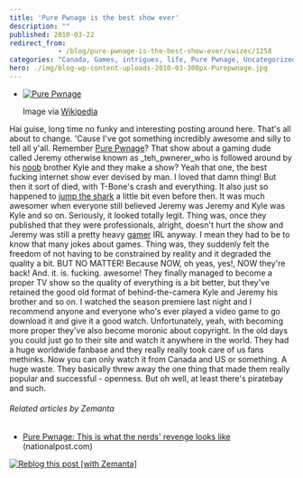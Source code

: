 ```yaml
---
title: 'Pure Pwnage is the best show ever'
description: ""
published: 2010-03-22
redirect_from: 
            - /blog/pure-pwnage-is-the-best-show-ever/swizec/1258
categories: "Canada, Games, intrigues, life, Pure Pwnage, Uncategorized"
hero: ./img/blog-wp-content-uploads-2010-03-300px-Purepwnage.jpg
---
```

- [![Pure Pwnage](./img/blog-wp-content-uploads-2010-03-300px-Purepwnage.jpg "Pure Pwnage")](http://en.wikipedia.org/wiki/Image:Purepwnage.jpg)

  Image via [Wikipedia](http://en.wikipedia.org/wiki/Image:Purepwnage.jpg)

Hai guise, long time no funky and interesting posting around here. That&#x27;s all about to change. &#x27;Cause I&#x27;ve got something incredibly awesome and silly to tell all y&#x27;all. Remember [Pure Pwnage](http://www.purepwnage.com "Pure Pwnage")? That show about a gaming dude called Jeremy otherwise known as _teh_pwnerer_who is followed around by his [noob](http://en.wikipedia.org/wiki/Newbie "Newbie") brother Kyle and they make a show? Yeah that one, the best fucking internet show ever devised by man. I loved that damn thing! But then it sort of died, with T-Bone&#x27;s crash and everything. It also just so happened to [jump the shark](http://en.wikipedia.org/wiki/Jumping_the_shark "Jumping the shark") a little bit even before then. It was much awesomer when everyone still believed Jeremy was Jeremy and Kyle was Kyle and so on. Seriously, it looked totally legit. Thing was, once they published that they were professionals, alright, doesn&#x27;t hurt the show and Jeremy was still a pretty heavy [gamer](http://en.wikipedia.org/wiki/Gamer "Gamer") IRL anyway. I mean they had to be to know that many jokes about games. Thing was, they suddenly felt the freedom of not having to be constrained by reality and it degraded the quality a bit. BUT NO MATTER! Because NOW, oh yeas, yes!, NOW they&#x27;re back! And. it. is. fucking. awesome! They finally managed to become a proper TV show so the quality of everything is a bit better, but they&#x27;ve retained the good old format of behind-the-camera Kyle and Jeremy his brother and so on. I watched the season premiere last night and I recommend anyone and everyone who&#x27;s ever played a video game to go download it and give it a good watch. Unfortunately, yeah, with becoming more proper they&#x27;ve also become moronic about copyright. In the old days you could just go to their site and watch it anywhere in the world. They had a huge worldwide fanbase and they really really took care of us fans methinks. Now you can only watch it from Canada and US or something. A huge waste. They basically threw away the one thing that made them really popular and successful - openness. But oh well, at least there&#x27;s piratebay and such.

###### Related articles by Zemanta

- [Pure Pwnage: This is what the nerds&#x27; revenge looks like](http://www.nationalpost.com/rss/story.html?id=2667931) (nationalpost.com)

[![Reblog this post \[with Zemanta\]](http://img.zemanta.com/reblog_e.png?x-id=d7ffe976-02e2-41e5-b2d3-79a66ad853bb)](http://reblog.zemanta.com/zemified/d7ffe976-02e2-41e5-b2d3-79a66ad853bb/ "Reblog this post \[with Zemanta]")